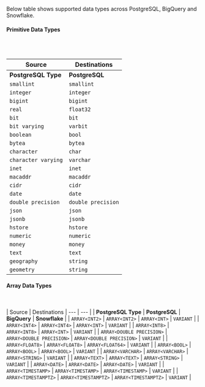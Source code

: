 
Below table shows supported data types across PostgreSQL, BigQuery and Snowflake.

#### Primitive Data Types

<br></br>

| Source | Destinations
| --- | --- |
| <b>PostgreSQL Type</b> | <b>PostgreSQL</b> | <b>BigQuery</b> | <b>Snowflake</b> |
| `smallint` | `smallint` | `INT64` | `NUMBER` |
| `integer` | `integer` | `INT64` | `NUMBER` |
| `bigint` | `bigint` | `INT64` | `NUMBER` |
| `real` | `float32` | `FLOAT32` | `FLOAT` |
| `bit` | `bit` | `BYTES` | `BINARY` |
| `bit varying` | `varbit` | `BYTES` | `BINARY` |
| `boolean` | `bool` | `BOOL` | `BOOLEAN` |
| `bytea` | `bytea` | `BYTES` | `BINARY` |
| `character` | `char` | `STRING` | `STRING` |
| `character varying` | `varchar` | `STRING` | `STRING` |
| `inet` | `inet` | `STRING` | `STRING` |
| `macaddr` | `macaddr` | `STRING` | `STRING` |
| `cidr` | `cidr` | `STRING` | `STRING` |
| `date` | `date` | `DATE` | `DATE` |
| `double precision` | `double precision` | `FLOAT64` | `FLOAT` |
| `json` | `json` | `STRING` | `VARIANT` |
| `jsonb` | `jsonb` | `STRING` | `VARIANT` |
| `hstore` | `hstore` | `JSON` | `VARIANT` |
| `numeric` | `numeric` | `NUMERIC` | `NUMBER` |
| `money` | `money` | `NUMERIC` | `NUMBER` |
| `text` | `text` | `STRING` | `STRING` |
| `geography` | `string` | `GEOGRAPHY` | `GEOGRAPHY` |
| `geometry` | `string` | `GEOGRAPHY` | `GEOMETRY` |


#### Array Data Types
<br></br>
| Source | Destinations
| --- | --- |
| <b>PostgreSQL Type</b> | <b>PostgreSQL</b> | <b>BigQuery</b> | <b>Snowflake</b> |
| `ARRAY<INT2>` | `ARRAY<INT2>` | `ARRAY<INT>` | `VARIANT` |
| `ARRAY<INT4>` | `ARRAY<INT4>` | `ARRAY<INT>` | `VARIANT` |
| `ARRAY<INT8>` | `ARRAY<INT8>` | `ARRAY<INT>` | `VARIANT` |
| `ARRAY<DOUBLE PRECISION>` | `ARRAY<DOUBLE PRECISION>` | `ARRAY<DOUBLE PRECISION>` | `VARIANT` |
| `ARRAY<FLOAT8>` | `ARRAY<FLOAT8>` | `ARRAY<FLOAT64>` | `VARIANT` |
| `ARRAY<BOOL>` | `ARRAY<BOOL>` | `ARRAY<BOOL>` | `VARIANT` |
| `ARRAY<VARCHAR>` | `ARRAY<VARCHAR>` | `ARRAY<STRING>` | `VARIANT` |
| `ARRAY<TEXT>` | `ARRAY<TEXT>` | `ARRAY<STRING>` | `VARIANT` |
| `ARRAY<DATE>` | `ARRAY<DATE>` | `ARRAY<DATE>` | `VARIANT` |
| `ARRAY<TIMESTAMP>` | `ARRAY<TIMESTAMP>` | `ARRAY<TIMESTAMP>` | `VARIANT` |
| `ARRAY<TIMESTAMPTZ>` | `ARRAY<TIMESTAMPTZ>` | `ARRAY<TIMESTAMPTZ>` | `VARIANT` |


